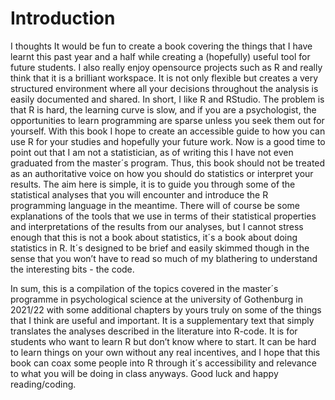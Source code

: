 # Introduction

I thoughts It would be fun to create a book covering the things that I have learnt this past year and a half while creating a (hopefully) useful tool for future students. I also really enjoy opensource projects such as R and really think that it is a brilliant workspace. It is not only flexible but creates a very structured environment where all your decisions throughout the analysis is easily documented and shared. In short, I like R and RStudio. The problem is that R is hard, the learning curve is slow, and if you are a psychologist, the opportunities to learn programming are sparse unless you seek them out for yourself. With this book I hope to create an accessible guide to how you can use R for your studies and hopefully your future work. Now is a good time to point out that I am not a statistician, as of writing this I have not even graduated from the master´s program. Thus, this book should not be treated as an authoritative voice on how you should do statistics or interpret your results. The aim here is simple, it is to guide you through some of the statistical analyses that you will encounter and introduce the R programming language in the meantime. There will of course be some explanations of the tools that we use in terms of their statistical properties and interpretations of the results from our analyses, but I cannot stress enough that this is not a book about statistics, it´s a book about doing statistics in R. It´s designed to be brief and easily skimmed though in the sense that you won’t have to read so much of my blathering to understand the interesting bits - the code. 

In sum, this is a compilation of the topics covered in the master´s programme in psychological science at the university of Gothenburg in 2021/22 with some additional chapters by yours truly on some of the things that I think are useful and important. It is a supplementary text that simply translates the analyses described in the literature into R-code. It is for students who want to learn R but don’t know where to start. It can be hard to learn things on your own without any real incentives, and I hope that this book can coax some people into R through it´s accessibility and relevance to what you will be doing in class anyways. Good luck and happy reading/coding.  

